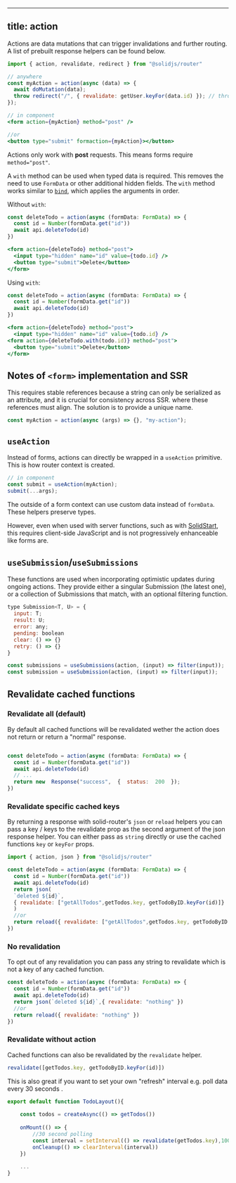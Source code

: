 
---
title: action
---

Actions are data mutations that can trigger invalidations and further routing.
A list of prebuilt response helpers can be found below.

```jsx
import { action, revalidate, redirect } from "@solidjs/router"

// anywhere
const myAction = action(async (data) => {
  await doMutation(data);
  throw redirect("/", { revalidate: getUser.keyFor(data.id) }); // throw a response to do a redirect
});

// in component
<form action={myAction} method="post" />

//or
<button type="submit" formaction={myAction}></button>
```

Actions only work with **post** requests.
This means forms require `method="post"`.

A `with` method can be used when typed data is required.
This removes the need to use `FormData` or other additional hidden fields.
The `with` method works similar to [`bind`](https://developer.mozilla.org/en-US/docs/Web/JavaScript/Reference/Global_objects/Function/bind), which applies the arguments in order.

Without `with`:

```jsx
const deleteTodo = action(async (formData: FormData) => {
  const id = Number(formData.get("id"))
  await api.deleteTodo(id)
})

<form action={deleteTodo} method="post">
  <input type="hidden" name="id" value={todo.id} />
  <button type="submit">Delete</button>
</form>
```

Using `with`:

```jsx del={6,7} ins={8}
const deleteTodo = action(async (formData: FormData) => {
  const id = Number(formData.get("id"))
  await api.deleteTodo(id)
})

<form action={deleteTodo} method="post">
  <input type="hidden" name="id" value={todo.id} />
<form action={deleteTodo.with(todo.id)} method="post">
  <button type="submit">Delete</button>
</form>
```

## Notes of `<form>` implementation and SSR

This requires stable references because a string can only be serialized as an attribute, and it is crucial for consistency across SSR. where these references must align.
The solution is to provide a unique name.

```jsx
const myAction = action(async (args) => {}, "my-action");
```

## `useAction`

Instead of forms, actions can directly be wrapped in a `useAction` primitive.
This is how router context is created.

```jsx
// in component
const submit = useAction(myAction);
submit(...args);
```

The outside of a form context can use custom data instead of `formData`.
These helpers preserve types.

However, even when used with server functions, such as with [SolidStart](https://start.solidjs.com/getting-started/what-is-solidstart), this requires client-side JavaScript and is not progressively enhanceable like forms are.

## `useSubmission`/`useSubmissions`

These functions are used when incorporating optimistic updates during ongoing actions.
They provide either a singular Submission (the latest one), or a collection of Submissions that match, with an optional filtering function.

```jsx
type Submission<T, U> = {
  input: T;
  result: U;
  error: any;
  pending: boolean
  clear: () => {}
  retry: () => {}
}

const submissions = useSubmissions(action, (input) => filter(input));
const submission = useSubmission(action, (input) => filter(input));
```
##  Revalidate cached functions

###  Revalidate all (default)
By default all cached functions will be revalidated wether the action does not return or return a "normal" response.
```jsx

const deleteTodo = action(async (formData: FormData) => {
  const id = Number(formData.get("id"))
  await api.deleteTodo(id)
  // ...
  return new  Response("success",  {  status:  200  });
})
```

### Revalidate specific cached keys

By returning a response with solid-router's `json` or `reload` helpers you can pass a key / keys to the revalidate prop as the second argument of the json response helper.
You can either pass as `string` directly or use the cached functions `key` or `keyFor` props.

```jsx
import { action, json } from "@solidjs/router"

const deleteTodo = action(async (formData: FormData) => {
  const id = Number(formData.get("id"))
  await api.deleteTodo(id)
  return json(
  `deleted ${id}`,
  { revalidate: ["getAllTodos",getTodos.key, getTodoByID.keyFor(id)]}
  )
  //or
  return reload({ revalidate: ["getAllTodos",getTodos.key, getTodoByID.keyFor(id)]})
})
```

### No revalidation
To opt out of any revalidation you can pass any string to revalidate which is not a key of any cached function.
```jsx
const deleteTodo = action(async (formData: FormData) => {
  const id = Number(formData.get("id"))
  await api.deleteTodo(id)
  return json(`deleted ${id}`,{ revalidate: "nothing" })
  //or
  return reload({ revalidate: "nothing" })
})
```

###  Revalidate without action
Cached functions can also be revalidated by the  `revalidate` helper.
```jsx
revalidate([getTodos.key, getTodoByID.keyFor(id)])
```
This is also great if you want to set your own "refresh" interval e.g. poll data every 30 seconds .

```jsx
export default function TodoLayout(){
	
	const todos = createAsync(() => getTodos())
	
	onMount(() => {
		//30 second polling
		const interval = setInterval(() => revalidate(getTodos.key),1000 * 30)
		onCleanup(() => clearInterval(interval))
	})
	
	...
}
```
